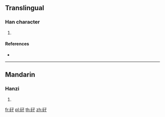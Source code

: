 {{character info/new}}
==Translingual==

===Han character===
{{Han char|rn=112|rad=石|as=03|sn=8|four=17647|canj=MRND}}

# {{defn|Han|sort=石03}}

====References====
* {{Han ref|kx=0827.110|dkj=24036|dj=1241.120|hdz=42418.090|uh=77F7|ud=30711|bh=CDA1|bd=52641}}

----

==Mandarin==

===Hanzi===
{{cmn-hanzi|pin=[[zǐ]] ([[zi3]])|wg=tzu<sup>3</sup>}}

# {{defn|lang=cmn|sort=石03}}

[[fr:矷]]
[[pl:矷]]
[[th:矷]]
[[zh:矷]]